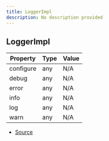 ```yaml
---
title: LoggerImpl
description: No description provided
---
```


## LoggerImpl

| Property | Type | Value |
| ----------- | ----------- | ----------- |
| configure | any | N/A |
| debug | any | N/A |
| error | any | N/A |
| info | any | N/A |
| log | any | N/A |
| warn | any | N/A |


- [Source](https://github.com/underctrl-io/commandkit/blob/e7997746676c2b18be64230c918cb998973d18b5/packages/commandkit/src/logger/Logger.ts#L11)